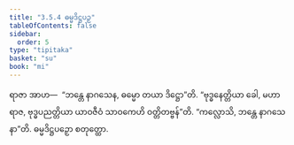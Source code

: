 ```yaml
---
title: "3.5.4 ဓမ္မဒိဋ္ဌပဉှ"
tableOfContents: false
sidebar:
  order: 5
type: "tipitaka"
basket: "su"
book: "mi"
---
```



<DynamicBreadcrumb />

<Division number="76" book="mi">

<Paragraph number="369" book="mi">
ရာဇာ အာဟ—  “ဘန္တေ နာဂသေန, ဓမ္မော တယာ ဒိဋ္ဌော”တိ. “ဗုဒ္ဓနေတ္တိယာ ခေါ, မဟာရာဇ, ဗုဒ္ဓပညတ္တိယာ ယာဝဇီဝံ သာဝကေဟိ ဝတ္တိတဗ္ဗန်”တိ.
</Paragraph>

<Paragraph number="370" book="mi">
“ကလ္လောသိ, ဘန္တေ နာဂသေနာ”တိ.

</Paragraph>
</Division>

<Paragraph number="371" type="center" book="mi">
ဓမ္မဒိဋ္ဌပဉှော စတုတ္ထော.
</Paragraph>